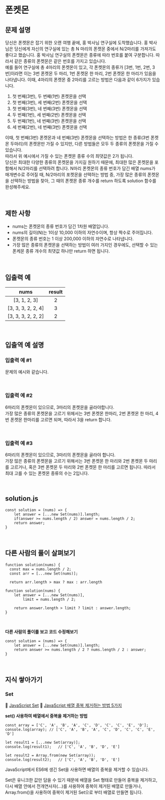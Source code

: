 # 폰켓몬

## 문제 설명

당신은 폰켓몬은 잡기 위한 오랜 여행 끝에, 홍 박사님 연구실에 도착했습니다. 홍 박사님은 당신에게 자신의 연구실에 있는 총 N 마리의 폰켓몬 중에서 N/2마리를 가져가도 좋다고 했습니다.
홍 박사님 연구실의 폰켓몬은 종류에 따라 번호를 붙여 구분합니다. 따라서 같은 종류의 폰켓몬은 같은 번호를 가지고 있습니다.  
예를 들어 연구실에 총 4마리의 폰켓몬이 있고, 각 폰켓몬의 종류가 [3번, 1번, 2번, 3번]이라면 이는 3번 폰켓몬 두 마리, 1번 폰켓몬 한 마리, 2번 폰켓몬 한 마리가 있음을 나타냅니다. 이때, 4마리의 폰켓몬 중 2마리를 고르는 방법은 다음과 같이 6가지가 있습니다.

1. 첫 번째(3번), 두 번쨰(1번) 폰켓몬을 선택
2. 첫 번째(3번), 세 번째(2번) 폰켓몬을 선택
3. 첫 번째(3번), 네 번째(3번) 폰켓몬을 선택
4. 두 번째(1번), 세 번째(2번) 폰켓몬을 선택
5. 두 번째(1번), 네 번째(3번) 폰켓몬을 선택
6. 세 번쨰(2번), 네 번쨰(3번) 폰켓몬을 선택

이때, 첫 번째(3번) 폰켓몬과 네 번째(3번) 폰켓몬을 선택하는 방법은 한 종류(3번 폰켓몬 두마리)의 폰켓몬만 가질 수 있지만, 다른 방법들은 모두 두 종류의 폰켓몬을 가질 수 있습니다.  
따라서 위 예시에서 가질 수 있는 폰켓몬 종류 수의 최댓값은 2가 됩니다.  
당신은 최대한 다양한 종류의 폰켓몬을 가지길 원하기 때문에, 최대한 많은 폰켓몬을 포함해서 N/2마리를 선택하려 합니다. N마리 폰켓몬의 종류 번호가 담긴 배열 nums가 매개변수로 주어질 때, N/2마리의 포켓몬을 선택하는 방법 중, 가장 많은 종류의 폰켓몬을 선택하는 방법을 찾아, 그 때의 폰켓몬 종류 개수를 return 하도록 solution 함수를 완성해주세요.

<br />

## 제한 사항

- nums는 폰켓몬의 종류 번호가 담긴 1차원 배열입니다.
- nums의 길이(N)는 1이상 10,000 이하의 자연수이며, 항상 짝수로 주어집니다.
- 폰켓몬의 종류 번호는 1 이상 200,000 이하의 자연수로 나타냅니다.
- 가장 많은 종류의 폰켓몬을 선택하는 방법이 여러 가지인 경우에도, 선택할 수 있는 폰케몬 종류 개수의 최댓값 하나만 return 하면 됩니다.

<br />

## 입출력 예

|        nums        | result |
| :----------------: | :----: |
|    [3, 1, 2, 3]    |   2    |
| [3, 3, 3, 2, 2, 4] |   3    |
| [3, 3, 3, 2, 2, 2] |   2    |

<br />

## 입출역 예 설명

### 입출력 예 #1

문제의 예시와 같습니다.

<br />

### 입출력 예 #2

6마리의 폰켓몬이 있으므로, 3마리의 폰켓몬을 골라야합니다.  
가장 많은 종류의 폰켓몬을 고르기 위헤서는 3번 폰켓몬 한마리, 2번 폰켓몬 한 마리, 4번 폰켓몬 한마리를 고르면 되며, 따라서 3을 return 합니다.

<br />

### 입출력 예 #3

6마리의 폰켓몬이 있으므로, 3마리의 폰켓몬을 골라야 합니다.  
가장 많은 종류의 폰켓몬을 고르기 위해서는 3번 폰켓몬 한 마리와 2번 폰켓몬 두 마리를 고르거나, 혹은 3번 폰켓몬 두 마리와 2번 폰켓몬 한 마리를 고르면 됩니다. 따라서 최대 고를 수 있는 폰켓몬 종류의 수는 2입니다.

<br />

## solution.js

```JS
const solution = (nums) => {
    let answer = [...new Set(nums)].length;
    if(answer >= nums.length / 2) answer = nums.length / 2;
    return answer;
}
```

<br />

## 다른 사람의 풀이 살펴보기

```JS
function solution(nums) {
  const max = nums.length / 2;
  const arr = [...new Set(nums)];

  return arr.length > max ? max : arr.length
```

```JS
function solution(nums) {
    let answer = [...new Set(nums)],
        limit = nums.length / 2;

    return answer.length > limit ? limit : answer.length;
}
```

<br />

**다른 사람의 풀이를 보고 코드 수정해보기**

```JS
const solution = (nums) => {
    let answer = [...new Set(nums)].length;
    return answer >= nums.length / 2 ? nums.length / 2 : answer;
}
```

<br />

## 지식 쌓아가기

### Set

🔗 [JavaScript Set](https://developer.mozilla.org/ko/docs/Web/JavaScript/Reference/Global_Objects/Set)
🔗 [JavaScript 배열 중복 제거하는 방법 5가지](https://jsikim1.tistory.com/227)

**set() 사용하여 배열에서 중복을 제거하는 방법**

```JS
const array = ['C', 'A', 'B', 'A', 'C', 'D', 'C', 'C', 'E', 'D'];
console.log(array);	// ['C', 'A', 'B', 'A', 'C', 'D', 'C', 'C', 'E', 'D']

let result1 = [...new Set(array)];
console.log(result1);	// ['C', 'A', 'B', 'D', 'E']

let result2 = Array.from(new Set(array));
console.log(result2);	// ['C', 'A', 'B', 'D', 'E']
```

JavaScript에서 ES6에 생긴 Set을 사용하면 배열의 중복을 제거할 수 있습니다.

Set은 유니크한 값만 담을 수 있기 때문에 배열을 Set 형태로 만들어 중복을 제거하고,  
다시 배열 안에서 전개연사자(...)를 사용하여 중복이 제거된 배열로 만들거나,  
Array.from()을 사용하여 중복이 제거된 Set으로 부터 배열로 만들면 됩니다.

<br />
